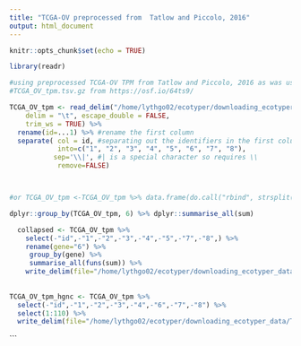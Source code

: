 ```yaml
---
title: "TCGA-OV preprocessed from  Tatlow and Piccolo, 2016"
output: html_document
---
```


```r
knitr::opts_chunk$set(echo = TRUE)
```

```r

library(readr)
```


```r
#using preprocessed TCGA-OV TPM from Tatlow and Piccolo, 2016 as was used in Steen et al., 2021 Atlas of clinically distinct cell states and ecosystems across human solid tumors
#TCGA_OV_tpm.tsv.gz from https://osf.io/64ts9/ 

TCGA_OV_tpm <- read_delim("/home/lythgo02/ecotyper/downloading_ecotyper_data/Tatlow and Piccolo 2016/TCGA_OV_tpm.tsv", 
    delim = "\t", escape_double = FALSE, 
    trim_ws = TRUE) %>% 
  rename(id=...1) %>% #rename the first column 
  separate( col = id, #separating out the identifiers in the first column by non alphanumeric characters
            into=c("1", "2", "3", "4", "5", "6", "7", "8"),
           sep='\\|', #| is a special character so requires \\
            remove=FALSE) 



#or TCGA_OV_tpm <-TCGA_OV_tpm %>% data.frame(do.call("rbind", strsplit(as.character(TCGA_OV_tpm$id), "|", fixed=TRUE))) # separates out and adds as new columns at the end using base R

dplyr::group_by(TCGA_OV_tpm, 6) %>% dplyr::summarise_all(sum)

  collapsed <- TCGA_OV_tpm %>% 
    select(-"id",-"1",-"2",-"3",-"4",-"5",-"7",-"8",) %>% 
    rename(gene="6") %>% 
     group_by(gene) %>% 
     summarise_all(funs(sum)) %>% 
    write_delim(file="/home/lythgo02/ecotyper/downloading_ecotyper_data/Tatlow and Piccolo 2016/tatlow_picollo_2016_for_ecotyper_1.tsv", delim="\t")
                                     
                                     
TCGA_OV_tpm_hgnc <- TCGA_OV_tpm %>% 
  select(-"id",-"1",-"2",-"3",-"4",-"6",-"7",-"8") %>% 
  select(1:110) %>% 
  write_delim(file="/home/lythgo02/ecotyper/downloading_ecotyper_data/Tatlow and Piccolo 2016/tatlow_picollo_2016_for_ecotyper_1.tsv", delim="\t") 
```

 
```

